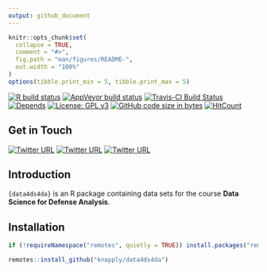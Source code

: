 ```yaml
---
output: github_document
---
```


<!-- README.md is generated from README.Rmd. Please edit that file -->

```r
knitr::opts_chunk$set(
  collapse = TRUE,
  comment = "#>",
  fig.path = "man/figures/README-",
  out.width = "100%"
)
options(tibble.print_min = 5, tibble.print_max = 5)
```


<!-- badges: start -->
[![R build status](https://github.com/knapply/data4ds4da/workflows/R-CMD-check/badge.svg)](https://github.com/knapply/data4ds4da/actions?workflow=R-CMD-check)
[![AppVeyor build status](https://ci.appveyor.com/api/projects/status/github/knapply/data4ds4da?branch=master&svg=true)](https://ci.appveyor.com/project/knapply/data4ds4da)
[![Travis-CI Build Status](https://travis-ci.org/knapply/tweetio.svg?branch=master)](https://travis-ci.org/knapply/data4ds4da)
[![Depends](https://img.shields.io/badge/Depends-GNU_R>=3.2-blue.svg)](https://www.r-project.org/)
[![License: GPL v3](https://img.shields.io/badge/License-GPLv3-blue.svg)](https://www.gnu.org/licenses/gpl-3.0)
[![GitHub code size in bytes](https://img.shields.io/github/languages/code-size/knapply/data4ds4da.svg)](https://github.com/knapply/data4ds4da)
[![HitCount](http://hits.dwyl.io/knapply/data4ds4da.svg)](http://hits.dwyl.io/knapply/data4ds4da)
<!-- badges: end -->



## Get in Touch

[![Twitter URL](https://img.shields.io/twitter/url/https/twitter.com/fold_left.svg?style=social&label=Follow%20%40ds4da)](https://twitter.com/ds4da)
[![Twitter URL](https://img.shields.io/twitter/url/https/twitter.com/fold_left.svg?style=social&label=Follow%20%40knapply_)](https://twitter.com/knapply_)
[![Twitter URL](https://img.shields.io/twitter/url/https/twitter.com/fold_left.svg?style=social&label=Follow%20%40cjcallag)](https://twitter.com/cjcallag)


## Introduction

`{data4ds4da}` is an R package containing data sets for the course __Data Science for Defense Analysis__.

## Installation

```r
if (!requireNamespace("remotes", quietly = TRUE)) install.packages("remotes")

remotes::install_github("knapply/data4ds4da")
```

